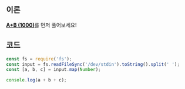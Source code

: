 ## 이론

[**A+B (1000)**](../1000/js)를 먼저 풀어보세요!

## 코드

```js
const fs = require('fs');
const input = fs.readFileSync('/dev/stdin').toString().split(' ');
const [a, b, c] = input.map(Number);

console.log(a + b + c);
```
